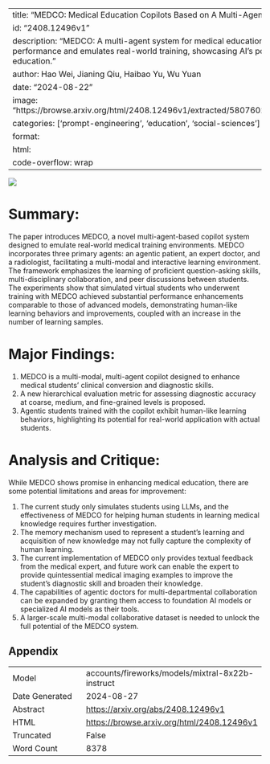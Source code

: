
---
title: "MEDCO: Medical Education Copilots Based on A Multi-Agent Framework"
id: "2408.12496v1"
description: "MEDCO: A multi-agent system for medical education, improves student performance and emulates real-world training, showcasing AI's potential in medical education."
author: Hao Wei, Jianing Qiu, Haibao Yu, Wu Yuan
date: "2024-08-22"
image: "https://browse.arxiv.org/html/2408.12496v1/extracted/5807602/figs/demonstration.png"
categories: ['prompt-engineering', 'education', 'social-sciences']
format:
  html:
    code-overflow: wrap
---

![](https://browse.arxiv.org/html/2408.12496v1/extracted/5807602/figs/demonstration.png)

# Summary:

The paper introduces MEDCO, a novel multi-agent-based copilot system designed to emulate real-world medical training environments. MEDCO incorporates three primary agents: an agentic patient, an expert doctor, and a radiologist, facilitating a multi-modal and interactive learning environment. The framework emphasizes the learning of proficient question-asking skills, multi-disciplinary collaboration, and peer discussions between students. The experiments show that simulated virtual students who underwent training with MEDCO achieved substantial performance enhancements comparable to those of advanced models, demonstrating human-like learning behaviors and improvements, coupled with an increase in the number of learning samples.

# Major Findings:

1. MEDCO is a multi-modal, multi-agent copilot designed to enhance medical students’ clinical conversion and diagnostic skills.
2. A new hierarchical evaluation metric for assessing diagnostic accuracy at coarse, medium, and fine-grained levels is proposed.
3. Agentic students trained with the copilot exhibit human-like learning behaviors, highlighting its potential for real-world application with actual students.

# Analysis and Critique:

While MEDCO shows promise in enhancing medical education, there are some potential limitations and areas for improvement:

1. The current study only simulates students using LLMs, and the effectiveness of MEDCO for helping human students in learning medical knowledge requires further investigation.
2. The memory mechanism used to represent a student’s learning and acquisition of new knowledge may not fully capture the complexity of human learning.
3. The current implementation of MEDCO only provides textual feedback from the medical expert, and future work can enable the expert to provide quintessential medical imaging examples to improve the student’s diagnostic skill and broaden their knowledge.
4. The capabilities of agentic doctors for multi-departmental collaboration can be expanded by granting them access to foundation AI models or specialized AI models as their tools.
5. A larger-scale multi-modal collaborative dataset is needed to unlock the full potential of the MEDCO system.

## Appendix

|          |          |
|----------|----------|
| Model     | accounts/fireworks/models/mixtral-8x22b-instruct       |
| Date Generated     | 2024-08-27       |
| Abstract | [https://arxiv.org/abs/2408.12496v1](https://arxiv.org/abs/2408.12496v1)        |
| HTML     | [https://browse.arxiv.org/html/2408.12496v1](https://browse.arxiv.org/html/2408.12496v1)       |
| Truncated       | False       |
| Word Count       | 8378       |